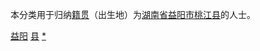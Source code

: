 {{Catnav|頁面分類|各種主題的頁面分類|依中国各省来作的分类|各地中国人|湖南人|益阳人}}
{{Catnav|頁面分類|人物|各國人物|中国人|各地中国人|湖南人|益阳人}}

本分类用于归纳[[籍贯|籍贯]]（出生地）为[[湖南省|湖南省]][[益阳市|益阳市]][[桃江县|桃江县]]的人士。

[[Category:湖南省各县市区人物|益阳]]
[[Category:益阳人|县]]
[[Category:桃江县|*]]